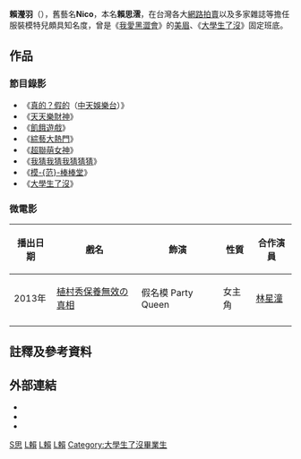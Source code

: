 {{blpunsourced|time=2014-12-15T01:57:09+00:00}}
{{藝人
| 姓名 = 賴瀅羽
| 類型 = 模特兒
| 圖片 = 
| 圖片簡介 = 
| 本名 = 賴思澐
| 羅馬拼音 = Lai Ying Yu
| 英文名 = 初為Nico，現為Nini
| 暱稱 = 妮妮、妮可、Nico、Nini
| 國籍 = {{ROC}}
| 出生日期 = {{Birth_date_and_age|1989|1|6}}
| 出生地點 = {{TW}}
| 職業 = 網拍模特兒、外拍模特兒
| 語言 = [[國語|國語]]、[[台語|台語]]、[[英語|英語]]
| 母校 = [[新北市私立莊敬高級工業家事職業學校|莊敬高職]]<br />[[崇右技術學院|崇右技術學院]]化妝品系
| 出身地 = {{TW}}
| 出道日期 = 2005年
| 活躍年代 = 2005年至今
| 唱片公司 = 
| 經紀公司 = [[會星堂|會星堂]]
| 網站 = 
| 相關團體 = [[我愛黑澀會|我愛黑澀會]]<br>[[黑澀會美眉|黑澀會美眉]]
}}
'''賴瀅羽'''（{{bd|1989年|1月6日||}}），舊藝名'''Nico'''，本名'''賴思澐'''，在台灣各大[[網路拍賣|網路拍賣]]以及多家雜誌等擔任服裝模特兒頗具知名度，曾是《[[我愛黑澀會|我愛黑澀會]]》的[[黑澀會美眉|美眉]]、《[[大學生了沒|大學生了沒]]》固定班底。

== 作品 ==
===節目錄影===
*《[[真的？假的|真的？假的]]（[[中天娛樂台|中天娛樂台]]）》
*《[[天天樂財神|天天樂財神]]》
*《[[飢餓遊戲_(電視節目)|飢餓遊戲]]》
*《[[綜藝大熱門|綜藝大熱門]]》
*《[[超聯萌女神|超聯萌女神]]》
*《[[我猜我猜我猜猜猜|我猜我猜我猜猜猜]]》
*《[[模范棒棒堂|模-{范}-棒棒堂]]》
*《[[大學生了沒|大學生了沒]]》

=== 微電影 ===
{| class="wikitable"  
|- 
!播出日期||戲名||飾演||性質||合作演員
|-
| 2013年 || [[植村秀保養無效の真相|植村秀保養無效の真相]] || 假名模 Party Queen || 女主角 || [[林星潼|林星潼]]
|-  
|}

==註釋及參考資料==
{{reflist}}

==外部連結==
*{{instagram|laiyingyu}}
*{{facebook|a0927032729}}
*{{sinaweibo|1890930932}}

{{大學生了沒}}
{{taiwan-bio-stub}}
[[Category:賴姓|S思]]
[[Category:我愛黑澀會|L賴]]
[[Category:莊敬高級工業家事職業學校校友|L賴]]
[[Category:崇右影藝科技大學校友|L賴]]
[[Category:大學生了沒畢業生|Category:大學生了沒畢業生]]